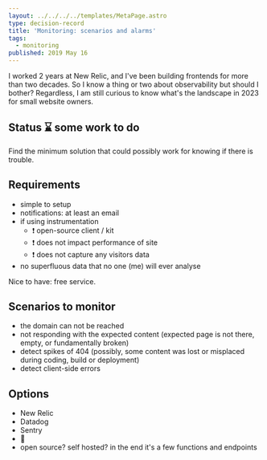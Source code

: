 ```yaml
---
layout: ../../../../templates/MetaPage.astro
type: decision-record
title: 'Monitoring: scenarios and alarms'
tags:
  - monitoring
published: 2019 May 16
---
```


<Abstract>

I worked 2 years at New Relic, and I've been building frontends for more than two decades. So I know a thing or two about observability but should I bother? Regardless, I am still curious to know what's the landscape in 2023 for small website owners.

</Abstract>

## Status :hourglass: some work to do

Find the minimum solution that could possibly work for knowing if there is trouble.

## Requirements

- simple to setup
- notifications: at least an email
- if using instrumentation
  - :exclamation: open-source client / kit
  - :exclamation: does not impact performance of site
  - :exclamation: does not capture any visitors data
- no superfluous data that no one (me) will ever analyse

Nice to have: free service.

## Scenarios to monitor

- the domain can not be reached
- not responding with the expected content (expected page is not there, empty, or fundamentally broken)
- detect spikes of 404 (possibly, some content was lost or misplaced during coding, build or deployment)
- detect client-side errors

## Options

- New Relic
- Datadog
- Sentry
- :construction:
- open source? self hosted? in the end it's a few functions and endpoints
